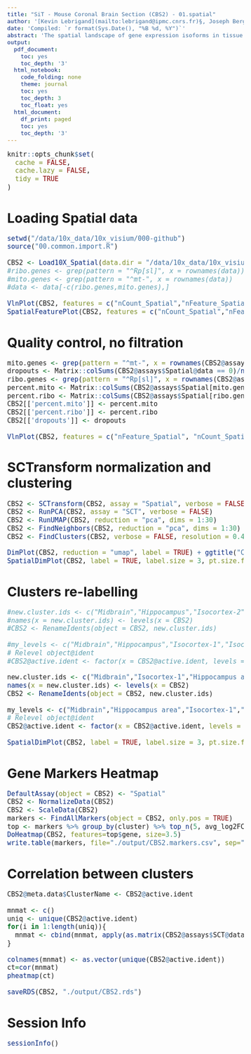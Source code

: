 ```yaml
---
title: "SiT - Mouse Coronal Brain Section (CBS2) - 01.spatial"
author: '[Kevin Lebrigand](mailto:lebrigand@ipmc.cnrs.fr)§, Joseph Bergenstråhle §, Kim Thrane §, Annelie Mollbrink, Pascal Barbry, Rainer Waldmann and Joakim Lundeberg'
date: 'Compiled: `r format(Sys.Date(), "%B %d, %Y")`'
abstract: 'The spatial landscape of gene expression isoforms in tissue sections.'
output:
  pdf_document:
    toc: yes
    toc_depth: '3'
  html_notebook:
    code_folding: none
    theme: journal
    toc: yes
    toc_depth: 3
    toc_float: yes
  html_document:
    df_print: paged
    toc: yes
    toc_depth: '3'
---
```


<style type="text/css">

body, td {
   font-size: 15px;
}
code.r{
  font-size: 15px;
}
pre {
  font-size: 15px
}
</style>

```r
knitr::opts_chunk$set(
  cache = FALSE,
  cache.lazy = FALSE,
  tidy = TRUE
)
```

# Loading Spatial data

```r

setwd("/data/10x_data/10x_visium/000-github")
source("00.common.import.R")

CBS2 <- Load10X_Spatial(data.dir = "/data/10x_data/10x_visium/illumina/CBS2")
#ribo.genes <- grep(pattern = "^Rp[sl]", x = rownames(data))
#mito.genes <- grep(pattern = "^mt-", x = rownames(data))
#data <- data[-c(ribo.genes,mito.genes),]

VlnPlot(CBS2, features = c("nCount_Spatial","nFeature_Spatial"), pt.size = 0.1) + NoLegend() + ggtitle("CBS2 nCount_Spatial")
SpatialFeaturePlot(CBS2, features = c("nCount_Spatial","nFeature_Spatial"), pt.size.factor = 2) + theme(legend.position = "right") + ggtitle("CBS2 nCount_Spatial")

```

# Quality control, no filtration

```r

mito.genes <- grep(pattern = "^mt-", x = rownames(CBS2@assays$Spatial), value = TRUE)
dropouts <- Matrix::colSums(CBS2@assays$Spatial@data == 0)/nrow(CBS2@assays$Spatial)
ribo.genes <- grep(pattern = "^Rp[sl]", x = rownames(CBS2@assays$Spatial), value = TRUE)
percent.mito <- Matrix::colSums(CBS2@assays$Spatial[mito.genes, ])/Matrix::colSums(CBS2@assays$Spatial)
percent.ribo <- Matrix::colSums(CBS2@assays$Spatial[ribo.genes, ])/Matrix::colSums(CBS2@assays$Spatial)
CBS2[['percent.mito']] <- percent.mito
CBS2[['percent.ribo']] <- percent.ribo
CBS2[['dropouts']] <- dropouts

VlnPlot(CBS2, features = c("nFeature_Spatial", "nCount_Spatial","dropouts","percent.ribo","percent.mito"), ncol=5, cols = "lightsteelblue3")

```

# SCTransform normalization and clustering

```r

CBS2 <- SCTransform(CBS2, assay = "Spatial", verbose = FALSE)
CBS2 <- RunPCA(CBS2, assay = "SCT", verbose = FALSE)
CBS2 <- RunUMAP(CBS2, reduction = "pca", dims = 1:30)
CBS2 <- FindNeighbors(CBS2, reduction = "pca", dims = 1:30)
CBS2 <- FindClusters(CBS2, verbose = FALSE, resolution = 0.4)

DimPlot(CBS2, reduction = "umap", label = TRUE) + ggtitle("CBS2")
SpatialDimPlot(CBS2, label = TRUE, label.size = 3, pt.size.factor = 1.6) + ggtitle("CBS2")

```

# Clusters re-labelling

```r

#new.cluster.ids <- c("Midbrain","Hippocampus","Isocortex-2","Entorhinal area","Olfactory area","Fiber tracts","CA1/CA2","Isocortex-1","Optic nerve","Hypothalamus","Thalamus","DG-sg","RSPv2","CA3sp")
#names(x = new.cluster.ids) <- levels(x = CBS2)
#CBS2 <- RenameIdents(object = CBS2, new.cluster.ids)

#my_levels <- c("Midbrain","Hippocampus","Isocortex-1","Isocortex-2","Entorhinal area","Olfactory area","RSPv2","Fiber tracts","Optic nerve","Hypothalamus","Thalamus","DG-sg","CA1/CA2","CA3sp")
# Relevel object@ident
#CBS2@active.ident <- factor(x = CBS2@active.ident, levels = my_levels)

new.cluster.ids <- c("Midbrain","Isocortex-1","Hippocampus area","Isocortex-1","Olfactory area","Fiber tracts", "CA1/CA2", "Isocortex-2", "Hippocampus area", "Hypothalamus", "Thalamus", "DG", "Retrosplenial area", "CA3")
names(x = new.cluster.ids) <- levels(x = CBS2)
CBS2 <- RenameIdents(object = CBS2, new.cluster.ids)

my_levels <- c("Midbrain","Hippocampus area","Isocortex-1","Isocortex-2","Olfactory area","Fiber tracts","Retrosplenial area","CA1/CA2","Thalamus","Hypothalamus","CA3","DG")
# Relevel object@ident
CBS2@active.ident <- factor(x = CBS2@active.ident, levels = my_levels)

SpatialDimPlot(CBS2, label = TRUE, label.size = 3, pt.size.factor = 1.6) + ggtitle("CBS2")

```

# Gene Markers Heatmap

```r

DefaultAssay(object = CBS2) <- "Spatial"
CBS2 <- NormalizeData(CBS2)
CBS2 <- ScaleData(CBS2)
markers <- FindAllMarkers(object = CBS2, only.pos = TRUE)
top <- markers %>% group_by(cluster) %>% top_n(5, avg_log2FC)
DoHeatmap(CBS2, features=top$gene, size=3.5)
write.table(markers, file="./output/CBS2.markers.csv", sep=",")

```

# Correlation between clusters

```r

CBS2@meta.data$ClusterName <- CBS2@active.ident

mnmat <- c()
uniq <- unique(CBS2@active.ident)
for(i in 1:length(uniq)){
  mnmat <- cbind(mnmat, apply(as.matrix(CBS2@assays$SCT@data[, CBS2@meta.data$ClusterName==uniq[i]]), 1, mean))
}

colnames(mnmat) <- as.vector(unique(CBS2@active.ident))
ct=cor(mnmat)
pheatmap(ct)

saveRDS(CBS2, "./output/CBS2.rds")

```

# Session Info

```r
sessionInfo()
```


